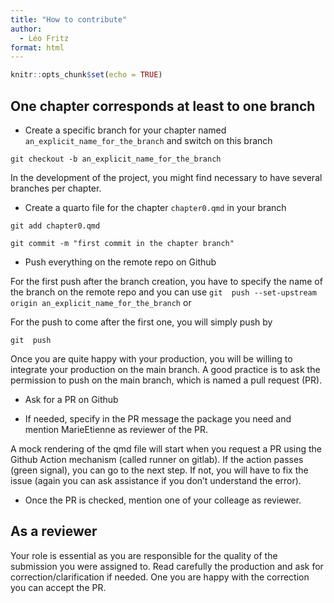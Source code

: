 ```yaml
---
title: "How to contribute"
author: 
  - Léo Fritz
format: html
---
```




```r
knitr::opts_chunk$set(echo = TRUE)
```


## One chapter corresponds at least to one branch

* Create a specific branch for your chapter named `an_explicit_name_for_the_branch`  and switch on this branch

` git checkout -b an_explicit_name_for_the_branch` 

In the development of the project, you might find necessary to have several branches per chapter.

*  Create a quarto file for the chapter  `chapter0.qmd` in your branch

` git add chapter0.qmd `

` git commit -m "first commit in the chapter branch" `

* Push everything on the remote repo on Github
 
 For the first push after the branch creation, you have to specify the name of the branch on the remote repo and you can use
` git  push --set-upstream origin an_explicit_name_for_the_branch` or 

For the push to come after the first one, you will simply push by 

` git  push ` 


Once you are quite happy with your production, you will be willing to integrate your production on the main branch. A good practice is to ask the permission to push on the main branch, which is named a pull request (PR).

* Ask for a PR on Github

- If needed, specify in the PR message the package you need and mention MarieEtienne as reviewer of the PR.

A mock rendering of the qmd file will start when you request a PR using the Github Action mechanism (called runner on gitlab). If the action passes (green signal), you can go to the next step. If not, you will have to fix the issue (again you can ask assistance if you don't understand the error).

* Once the PR is checked, mention one of your colleage as reviewer.



## As a reviewer

Your role is essential as you are responsible for the quality of the submission you were assigned to. Read carefully the production and ask for correction/clarification if needed. One you are happy with the correction you can accept the PR.


<!-- ## The Technical dtails -->


<!-- ### Docker -->

<!-- Lien vers la fiche pense-bête : [https://www.docker.com/sites/default/files/d8/2019-09/docker-cheat-sheet.pdf] -->

<!-- Pour créer des images Docker en local sur sa machine, voici une liste de commandes utiles -->

<!-- - Pour construire une image docker, il faut créer un fichier Dockerfile qui contient la recette du Docker. Pour ce site le ficher Dockerfile a la forme suivante -->

<!-- ```{r engine='bash', comment='', echo = FALSE} -->
<!-- cat Dockerfile -->
<!-- ``` -->

<!-- puis demander la construction  de  l'image à l'aide de la commande -->

<!-- ```{r docker_build, comment='', echo = TRUE, eval = FALSE} -->
<!--  docker build -t nom_depot_dockerhub/nom_du_repo:version  . ## avec un nom -->
<!-- ``` -->

<!-- et enfin pousser sur  Dockerhub -->

<!-- ```{r docker_push, echo = TRUE, eval = FALSE} -->

<!--  docker push nom_depot_dockerhub/nom_du_repo:version -->
<!-- ``` -->


<!-- ### Les actions -->

<!-- Dans les action de Github, on peut spécifier un container docker à utiliser, c'est ce que fait la ligne container du fichier d'action suivant, utiliser pour créer ce site web -->


<!-- ```{r engine='bash', comment='', echo = FALSE} -->
<!-- cat .github/workflows/website.yml  -->
<!-- ``` -->



